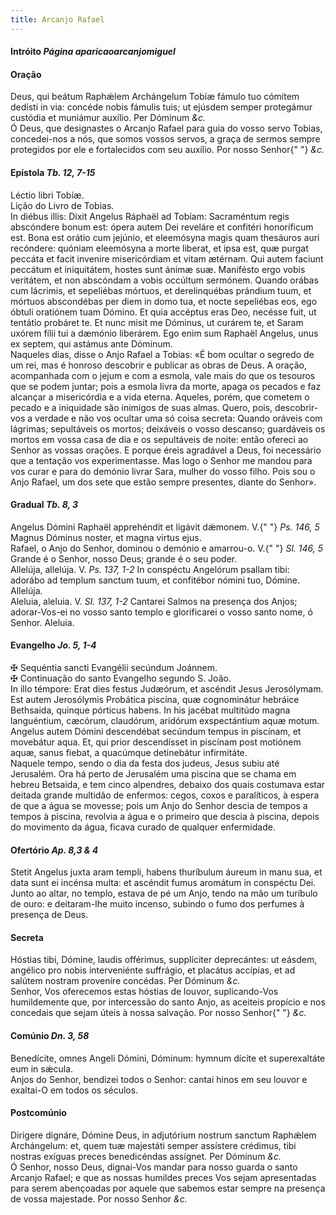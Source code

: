 ```yaml
---
title: Arcanjo Rafael
---
```


<h4 class="text-center">
  Intróito <em>Página aparicaoarcanjomiguel</em>
</h4>

<h4 class="text-center">Oração</h4>
<div class="container-fluid">
  <div class="row">
    <div class="col-6 dropcaps text-justify">
      Deus, qui beátum Raphǽlem Archángelum Tobíæ fámulo tuo cómitem dedísti in
      via: concéde nobis fámulis tuis; ut ejúsdem semper protegámur custódia et
      muniámur auxílio. Per Dóminum <em>&c.</em>
    </div>
    <div class="col-6 dropcaps text-justify">
      Ó Deus, que designastes o Arcanjo Rafael para guia do vosso servo Tobias,
      concedei-nos a nós, que somos vossos servos, a graça de sermos sempre
      protegidos por ele e fortalecidos com seu auxílio. Por nosso Senhor{" "}
      <em>&c.</em>
    </div>
  </div>
</div>

<h4 class="text-center">
  Epístola <em>Tb. 12, 7-15</em>
</h4>
<div class="container-fluid">
  <div class="row">
    <div class="col-6 text-justify">Léctio libri Tobíæ.</div>
    <div class="col-6 text-justify">Lição do Livro de Tobias.</div>
    <div class="col-6 dropcaps text-justify">
      In diébus illis: Dixit Angelus Ráphaël ad Tobíam: Sacraméntum regis
      abscóndere bonum est: ópera autem Dei reveláre et confitéri honoríficum
      est. Bona est orátio cum jejúnio, et eleemósyna magis quam thesáuros auri
      recóndere: quóniam eleemósyna a morte liberat, et ipsa est, quæ purgat
      peccáta et facit invenire misericórdiam et vitam ætérnam. Qui autem
      faciunt peccátum et iniquitátem, hostes sunt ánimæ suæ. Manifésto ergo
      vobis veritátem, et non abscóndam a vobis occúltum sermónem. Quando orábas
      cum lácrimis, et sepeliébas mórtuos, et derelinquébas prándium tuum, et
      mórtuos abscondébas per diem in domo tua, et nocte sepeliébas eos, ego
      óbtuli oratiónem tuam Dómino. Et quia accéptus eras Deo, necésse fuit, ut
      tentátio probáret te. Et nunc misit me Dóminus, ut curárem te, et Saram
      uxórem fílii tui a dæmónio liberárem. Ego enim sum Raphaël Angelus, unus
      ex septem, qui astámus ante Dóminum.
    </div>
    <div class="col-6 dropcaps text-justify">
      Naqueles dias, disse o Anjo Rafael a Tobias: «É bom ocultar o segredo de
      um rei, mas é honroso descobrir e publicar as obras de Deus. A oração,
      acompanhada com o jejum e com a esmola, vale mais do que os tesouros que
      se podem juntar; pois a esmola livra da morte, apaga os pecados e faz
      alcançar a misericórdia e a vida eterna. Aqueles, porém, que cometem o
      pecado e a iniquidade são inimigos de suas almas. Quero, pois,
      descobrir-vos a verdade e não vos ocultar uma só coisa secreta: Quando
      oráveis com lágrimas; sepultáveis os mortos; deixáveis o vosso descanso;
      guardáveis os mortos em vossa casa de dia e os sepultáveis de noite: então
      ofereci ao Senhor as vossas orações. E porque éreis agradável a Deus, foi
      necessário que a tentação vos experimentasse. Mas logo o Senhor me mandou
      para vos curar e para do demónio livrar Sara, mulher do vosso filho. Pois
      sou o Anjo Rafael, um dos sete que estão sempre presentes, diante do
      Senhor».
    </div>
  </div>
</div>

<h4 class="text-center">
  Gradual <em>Tb. 8, 3</em>
</h4>
<div class="container-fluid">
  <div class="row">
    <div class="col-6 dropcaps text-justify">
      Angelus Dómini Raphaël apprehéndit et ligávit dǽmonem. V.{" "}
      <em>Ps. 146, 5</em> Magnus Dóminus noster, et magna virtus ejus.
    </div>
    <div class="col-6 dropcaps text-justify">
      Rafael, o Anjo do Senhor, dominou o demónio e amarrou-o. V.{" "}
      <em>Sl. 146, 5</em> Grande é o Senhor, nosso Deus; grande é o seu poder.
    </div>
    <div class="col-6 text-justify">
      Allelúja, allelúja. V. <em>Ps. 137, 1-2</em> In conspéctu Angelórum
      psallam tibi: adorábo ad templum sanctum tuum, et confitébor nómini tuo,
      Dómine. Allelúja.
    </div>
    <div class="col-6 text-justify">
      Aleluia, aleluia. V. <em>Sl. 137, 1-2</em> Cantarei Salmos na presença dos
      Anjos; adorar-Vos-ei no vosso santo templo e glorificarei o vosso santo
      nome, ó Senhor. Aleluia.
    </div>
  </div>
</div>

<h4 class="text-center">
  Evangelho <em>Jo. 5, 1-4</em>
</h4>
<div class="container-fluid">
  <div class="row">
    <div class="col-6 text-justify">
      <span class="text-danger">&#10016;</span> Sequéntia sancti Evangélii
      secúndum Joánnem.
    </div>
    <div class="col-6 text-justify">
      <span class="text-danger">&#10016;</span> Continuação do santo Evangelho
      segundo S. João.
    </div>
    <div class="col-6 dropcaps text-justify">
      In illo témpore: Erat dies festus Judæórum, et ascéndit Jesus Jerosólymam.
      Est autem Jerosólymis Probática piscína, quæ cognominátur hebráice
      Bethsaida, quinque pórticus habens. In his jacébat multitúdo magna
      languéntium, cæcórum, claudórum, aridórum exspectántium aquæ motum.
      Angelus autem Dómini descendébat secúndum tempus in piscínam, et movebátur
      aqua. Et, qui prior descendísset in piscínam post motiónem aquæ, sanus
      fiebat, a quacúmque detinebátur infirmitáte.
    </div>
    <div class="col-6 dropcaps text-justify">
      Naquele tempo, sendo o dia da festa dos judeus, Jesus subiu até Jerusalém.
      Ora há perto de Jerusalém uma piscina que se chama em hebreu Betsaida, e
      tem cinco alpendres, debaixo dos quais costumava estar deitada grande
      multidão de enfermos: cegos, coxos e paralíticos, à espera de que a água
      se movesse; pois um Anjo do Senhor descia de tempos a tempos à piscina,
      revolvia a água e o primeiro que descia à piscina, depois do movimento da
      água, ficava curado de qualquer enfermidade.
    </div>
  </div>
</div>

<h4 class="text-center">
  Ofertório <em>Ap. 8,3 & 4</em>
</h4>
<div class="container-fluid">
  <div class="row">
    <div class="col-6 dropcaps text-justify">
      Stetit Angelus juxta aram templi, habens thuríbulum áureum in manu sua, et
      data sunt ei incénsa multa: et ascéndit fumus aromátum in conspéctu Dei.
    </div>
    <div class="col-6 dropcaps text-justify">
      Junto ao altar, no templo, estava de pé um Anjo, tendo na mão um turíbulo
      de ouro: e deitaram-lhe muito incenso, subindo o fumo dos perfumes à
      presença de Deus.
    </div>
  </div>
</div>

<h4 class="text-center">Secreta</h4>
<div class="container-fluid">
  <div class="row">
    <div class="col-6 dropcaps text-justify">
      Hóstias tibi, Dómine, laudis offérimus, supplíciter deprecántes: ut
      eásdem, angélico pro nobis interveniénte suffrágio, et placátus accípias,
      et ad salútem nostram proveníre concédas. Per Dóminum <em>&c.</em>
    </div>
    <div class="col-6 dropcaps text-justify">
      Senhor, Vos oferecemos estas hóstias de louvor, suplicando-Vos
      humildemente que, por intercessão do santo Anjo, as aceiteis propício e
      nos concedais que sejam úteis à nossa salvação. Por nosso Senhor{" "}
      <em>&c.</em>
    </div>
  </div>
</div>

<h4 class="text-center">
  Comúnio <em>Dn. 3, 58</em>
</h4>
<div class="container-fluid">
  <div class="row">
    <div class="col-6 dropcaps text-justify">
      Benedícite, omnes Angeli Dómini, Dóminum: hymnum dícite et superexaltáte
      eum in sǽcula.
    </div>
    <div class="col-6 dropcaps text-justify">
      Anjos do Senhor, bendizei todos o Senhor: cantai hinos em seu louvor e
      exaltai-O em todos os séculos.
    </div>
  </div>
</div>

<h4 class="text-center">Postcomúnio</h4>
<div class="container-fluid">
  <div class="row">
    <div class="col-6 dropcaps text-justify">
      Dirigere dignáre, Dómine Deus, in adjutórium nostrum sanctum Raphǽlem
      Archángelum: et, quem tuæ majestáti semper assístere crédimus, tibi
      nostras exíguas preces benedicéndas assígnet. Per Dóminum <em>&c.</em>
    </div>
    <div class="col-6 dropcaps text-justify">
      Ó Senhor, nosso Deus, dignai-Vos mandar para nosso guarda o santo Arcanjo
      Rafael; e que as nossas humildes preces Vos sejam apresentadas para serem
      abençoadas por aquele que sabemos estar sempre na presença de vossa
      majestade. Por nosso Senhor <em>&c.</em>
    </div>
  </div>
</div>
